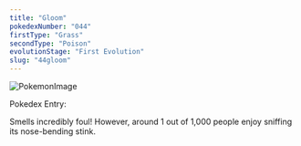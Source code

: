 ```yaml
---
title: "Gloom"
pokedexNumber: "044"
firstType: "Grass"
secondType: "Poison"
evolutionStage: "First Evolution"
slug: "44gloom"
---
```


![PokemonImage](https://archives.bulbagarden.net/media/upload/thumb/e/e0/0044Gloom.png/140px-0044Gloom.png)

Pokedex Entry:

Smells incredibly foul! However, around 1 out of 1,000 people enjoy sniffing its nose-bending stink.
